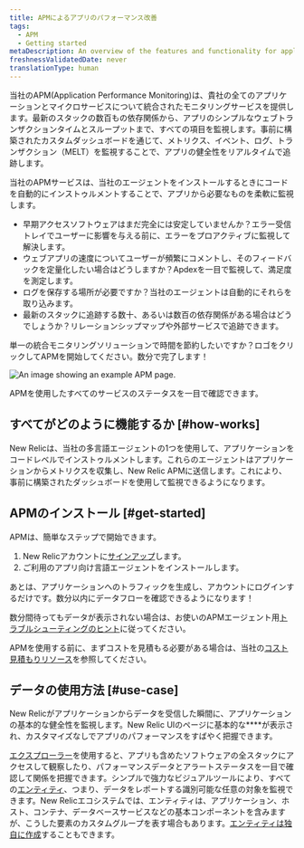 ```yaml
---
title: APMによるアプリのパフォーマンス改善
tags:
  - APM
  - Getting started
metaDescription: An overview of the features and functionality for application performance management in New Relic.
freshnessValidatedDate: never
translationType: human
---
```



当社のAPM(Application Performance Monitoring)は、貴社の全てのアプリケーションとマイクロサービスについて統合されたモニタリングサービスを提供します。最新のスタックの数百もの依存関係から、アプリのシンプルなウェブトランザクションタイムとスループットまで、すべての項目を監視します。事前に構築されたカスタムダッシュボードを通じて、メトリクス、イベント、ログ、トランザクション（MELT）を監視することで、アプリの健全性をリアルタイムで追跡します。

当社のAPMサービスは、当社のエージェントをインストールするときにコードを自動的にインストゥルメントすることで、アプリから必要なものを柔軟に監視します。

* 早期アクセスソフトウェアはまだ完全には安定していませんか？エラー受信トレイでユーザーに影響を与える前に、エラーをプロアクティブに監視して解決します。
* ウェブアプリの速度についてユーザーが頻繁にコメントし、そのフィードバックを定量化したい場合はどうしますか？Apdexを一目で監視して、満足度を測定します。
* ログを保存する場所が必要ですか？当社のエージェントは自動的にそれらを取り込みます。
* 最新のスタックに追跡する数十、あるいは数百の依存関係がある場合はどうでしょうか？リレーションシップマップや外部サービスで追跡できます。

単一の統合モニタリングソリューションで時間を節約したいですか？ロゴをクリックしてAPMを開始してください。数分で完了します！

<TechTileGrid>
  <TechTile
    name="Go agent"
    icon="logo-go"
    to="https://one.newrelic.com/nr1-core?state=985d4005-ba90-a8c7-1da1-2af34539b03b"
  />

  <TechTile
    name="Java agent"
    icon="logo-java"
    to="https://one.newrelic.com/nr1-core?state=80d18bcb-4919-1fcb-2b77-9406838eb916"
  />

  <TechTile
    name=".NET agent"
    icon="logo-dotnet"
    to="https://one.newrelic.com/nr1-core?state=30e93090-6dfa-6b70-8e75-472f54414355"
  />

  <TechTile
    name="Node.js agent"
    icon="logo-nodejs"
    to="https://one.newrelic.com/marketplace/install-data-source?state=be2e62fa-cc3b-c428-27c4-8d662c9e80a1"
  />

  <TechTile
    name="PHP agent"
    icon="logo-php"
    to="https://one.newrelic.com/nr1-core?state=aa633b41-72d4-009c-3abf-55dcf64894fe"
  />

  <TechTile
    name="Python agent"
    icon="logo-python"
    to="https://one.newrelic.com/nr1-core?state=20fda75b-58fb-a92a-f9e1-7b052035c6e8"
  />

  <TechTile
    name="Ruby agent"
    icon="logo-ruby"
    to="https://one.newrelic.com/nr1-core?state=d69143ab-605c-579b-25bf-cc6e5fee5b80"
  />
</TechTileGrid>

<img
  title="APM overview"
  alt="An image showing an example APM page."
  src={apmApmSummayTotalOverview}
/>

<figcaption>
  APMを使用したすべてのサービスのステータスを一目で確認できます。
</figcaption>

## すべてがどのように機能するか [#how-works]

New Relicは、当社の多言語エージェントの1つを使用して、アプリケーションをコードレベルでインストゥルメントします。これらのエージェントはアプリケーションからメトリクスを収集し、New Relic APMに送信します。これにより、事前に構築されたダッシュボードを使用して監視できるようになります。

## APMのインストール [#get-started]

APMは、簡単なステップで開始できます。

1. New Relicアカウントに[サインアップ](https://newrelic.com/signup/)します。
2. ご利用のアプリ向け言語エージェントをインストールします。

<TechTileGrid>
  <TechTile
    name="Go agent"
    icon="logo-go"
    to="https://one.newrelic.com/nr1-core?state=f310f9fd-96b5-7d5e-045e-b151331293ca"
  />

  <TechTile
    name="Java agent"
    icon="logo-java"
    to="https://one.newrelic.com/nr1-core?state=f378c92c-1d6a-dc90-c26c-0c2ad930959a"
  />

  <TechTile
    name=".NET agent"
    icon="logo-dotnet"
    to="https://one.newrelic.com/nr1-core?state=fcaeee53-614a-4c29-92ee-694e0b128368"
  />

  <TechTile
    name="Node.js agent"
    icon="logo-nodejs"
    to="https://one.newrelic.com/nr1-core?state=c872674f-2350-7ec3-125f-a4335255e180"
  />

  <TechTile
    name="PHP agent"
    icon="logo-php"
    to="https://one.newrelic.com/nr1-core?state=77aab820-3aaf-066b-c3fc-2f3437b403a8"
  />

  <TechTile
    name="Python agent"
    icon="logo-python"
    to="https://one.newrelic.com/nr1-core?state=1ed82004-2854-1a4a-2a91-69302832ccc0"
  />

  <TechTile
    name="Ruby agent"
    icon="logo-ruby"
    to="https://one.newrelic.com/nr1-core?state=d69143ab-605c-579b-25bf-cc6e5fee5b80"
  />
</TechTileGrid>

あとは、アプリケーションへのトラフィックを生成し、アカウントにログインするだけです。数分以内にデータフローを確認できるようになります！

数分間待ってもデータが表示されない場合は、お使いのAPMエージェント用[トラブルシューティングのヒント](/docs/agents/manage-apm-agents/troubleshooting/not-seeing-data)に従ってください。

APMを使用する前に、まずコストを見積もる必要がある場合は、当社の[コスト見積もりリソース](https://newrelic.com/blog/nerdlog/estimate-data-cost)を参照してください。

## データの使用方法 [#use-case]

New Relicがアプリケーションからデータを受信した瞬間に、アプリケーションの基本的な健全性を監視します。New Relic UIの<InlinePopover type="dashboards"/>ページに基本的な****が表示され、カスタマイズなしでアプリのパフォーマンスをすばやく把握できます。

[エクスプローラー](/docs/new-relic-one/use-new-relic-one/core-concepts/new-relic-explorer-view-performance-across-apps-services-hosts/)を使用すると、アプリも含めたソフトウェアの全スタックにアクセスして観察したり、パフォーマンスデータとアラートステータスを一目で確認して関係を把握できます。シンプルで強力なビジュアルツールにより、すべての[エンティティ](/docs/new-relic-one/use-new-relic-one/core-concepts/what-entity-new-relic/)、つまり、データをレポートする識別可能な任意の対象を監視できます。New Relicエコシステムでは、エンティティは、アプリケーション、ホスト、コンテナ、データベースサービスなどの基本コンポーネントを含みますが、こうした要素のカスタムグループを表す場合もあります。[エンティティは独自に作成](https://github.com/newrelic/entity-definitions#entity-definitions)することもできます。